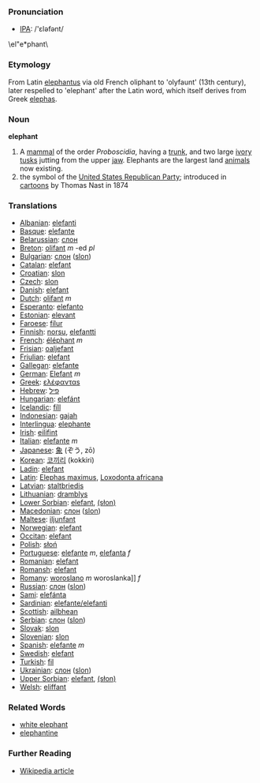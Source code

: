 === Pronunciation ===
*[[w:IPA|IPA]]: /'ɛləfənt/
\el&quot;e*phant\


===Etymology===
From Latin [[elephantus]] via old French oliphant to 'olyfaunt' (13th century), later respelled to 'elephant' after the Latin word, which itself derives from Greek [[elephas]].

=== Noun ===

'''elephant'''

#A [[mammal]] of the order ''Proboscidia'', having a [[trunk]], and two large [[ivory]] [[tusks]] jutting from the upper [[jaw]].  Elephants are the largest land [[animal]]s now existing.
# the symbol of the [[United States Republican Party]]; introduced in [[cartoon]]s by Thomas Nast in 1874

=== Translations ===
*[[Albanian]]: [[elefanti]]
*[[Basque]]: [[elefante]]
*[[Belarussian]]: [[слон]]
*[[Breton]]: [[olifant]] ''m'' -ed ''pl''
*[[Bulgarian]]: [[слон]] ([[slon]])
*[[Catalan]]: [[elefant]]
*[[Croatian]]: [[slon]]
*[[Czech]]: [[slon]]
*[[Danish]]: [[elefant]]
*[[Dutch]]: [[olifant]] ''m''
*[[Esperanto]]: [[elefanto]]
*[[Estonian]]: [[elevant]]
*[[Faroese]]: [[fílur]]
*[[Finnish]]: [[norsu]], [[elefantti]]
*[[French]]: [[éléphant]] ''m''
*[[Frisian]]: [[oaljefant]]
*[[Friulian]]: [[elefant]]
*[[Gallegan]]: [[elefante]]
*[[German]]: [[Elefant]] ''m''
*[[Greek]]: [[ελέφανταs]] '' ''
*[[Hebrew]]: [[פיל]]
*[[Hungarian]]: [[elefánt]]
*[[Icelandic]]: [[fíll]]
*[[Indonesian]]: [[gajah]]
*[[Interlingua]]: [[elephante]]
*[[Irish]]: [[eilifint]]
*[[Italian]]: [[elefante]] ''m''
*[[Japanese]]: [[象]] (ぞう, zō)
*[[Korean]]: [[코끼리]] (kokkiri)
*[[Ladin]]: [[elefant]]
*[[Latin]]: [[Elephas maximus]], [[Loxodonta africana]] '' ''
*[[Latvian]]: [[staltbriedis]]
*[[Lithuanian]]: [[dramblys]]
*[[Lower Sorbian]]: [[elefant]], [[(słon)]]
*[[Macedonian]]: [[слон]] ([[slon]])
*[[Maltese]]: [[iljunfant]]
*[[Norwegian]]: [[elefant]]
*[[Occitan]]: [[elefant]]
*[[Polish]]: [[słoń]] 
*[[Portuguese]]: [[elefante]] ''m'', [[elefanta]] ''f''
*[[Romanian]]: [[elefant]]
*[[Romansh]]: [[elefant]]
*[[Romany]]: [[woroslano]] ''m'' woroslanka]] ''f''
*[[Russian]]: [[слон]] ([[slon]]) '' ''
*[[Sami]]: [[elefánta]]
*[[Sardinian]]: [[elefante/elefanti]]
*[[Scottish]]: [[ailbhean]]
*[[Serbian]]: [[слон]] ([[slon]])
*[[Slovak]]: [[slon]]
*[[Slovenian]]: [[slon]]
*[[Spanish]]: [[elefante]] ''m''
*[[Swedish]]: [[elefant]]
*[[Turkish]]: [[fil]]
*[[Ukrainian]]: [[слон]] ([[slon]])
*[[Upper Sorbian]]: [[elefant]], [[(słon)]]
*[[Welsh]]: [[eliffant]]

===Related Words===
*[[white elephant]]
*[[elephantine]]

===Further Reading===
*[[en:elephant|Wikipedia article]]